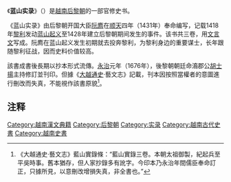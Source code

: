 《'''蓝山实录'''》（{{vie|v='''Lam Sơn thực lục'''|hn=藍山實錄}}）是[[越南|越南]][[后黎朝|后黎朝]]的一部官修史书。

《蓝山实录》由后黎朝开国大臣[[阮廌|阮廌]]在[[顺天_(黎利)|顺天]]四年（1431年）奉命编写，记载1418年[[黎利|黎利]]发动[[蓝山起义|蓝山起义]]至1428年建立后黎朝期间发生的事件。该书共三卷，用[[文言文|文言文]]写成。阮廌在蓝山起义发生初期就去投奔黎利，为黎利身边的重要谋士，长年跟随黎利征战，因而史料价值较高。

該書成書後長期以抄本形式流傳。[[永治_(越南)|永治]]元年（1676年），後黎朝朝廷命㵝郡公[[胡士揚|胡士揚]]主持修訂並刊印。但據《[[大越通史|大越通史]]·藝文志》記載，刊本因按照當權者的意圖進行刪改而失真，不能視作該書原貌<ref>《大越通史·藝文志》藍山實錄條：“藍山實錄三卷。本朝太祖御製，紀起兵至平吳時事。舊本猶存，但人家抄錄多有訛字。今印本乃永治年間儒臣奉命訂正，只據所見，以意刪改增損失真，非全書也。”</ref>。

==注释==
{{reflist}}

{{藍山起義}}

[[Category:越南漢文典籍|Category:越南漢文典籍]]
[[Category:后黎朝|Category:后黎朝]]
[[Category:实录|Category:实录]]
[[Category:越南古代史書|Category:越南古代史書]]
[[Category:越南史書|Category:越南史書]]
